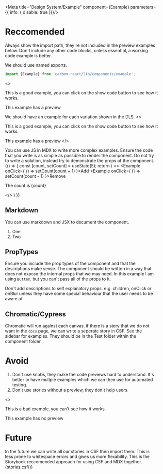 
<Meta title="Design System/Example" component={Example} parameters={{ info: { disable: true }}}/>

# Reccomended

Always show the import path, they're not included in the preview examples below.
Don't include any other code blocks, unless essential, a working code example is better.

We should use named exports.
```javascript
import {Example} from 'carbon-react/lib/components/example';
```

<Preview>
  <Story name="mdx with preview">
    <>
      <p>This is a good example, you can click on the show code button to see how it works.</p>
      <Example>This example has a preview</Example>
    </>
  </Story> 
</Preview>

We should have an example for each variation shown in the DLS.
<Preview>
  <Story name="mdx with super power">
    <>
      <p>This is a good example, you can click on the show code button to see how it works.</p>
      <Example enableSuperPower>This example has a preview</Example>
    </>
  </Story> 
</Preview>

You can use JS in MDX to write more complex examples. Ensure the code that you write is as simple as possible to render
the component. Do not try to write a solution, instead try to demonstrate the props of the component.
<Preview>
  <Story name="mdx with js">
   {() => {
      const [count, setCount] = useState(5);
      return (
        <>
          <Example onClick={ () => setCount(count + 1) }>Add</Example>
          <Example onClick={ () => setCount(count - 1) }>Remove</Example>
          <p>The count is {count} </p>
        </>
      )
    }}
  </Story> 
</Preview>


## Markdown
You can use markdown and JSX to document the component. 

1. One
1. Two

## PropTypes
Ensure you include the prop types of the component and that the descriptions make sense.
The component should be written in a way that does not expose the internal props that we may need.
In this example I am using `Button`, but you can't pass all of the props to it.

Don't add descriptions to self explanatory props. e.g. children, onClick or onBlur unless they have some special behaviour that the user
needs to be aware of.
<Props of={Example} />

## Chromatic/Cypress
Chromatic will run against each canvas, if there is a story that we do not want in the `docs` page, we can write a seperate story in CSF.
See the sidebar for examples. They should be in the Test folder within the component folder.


# Avoid

1. Don't use knobs, they make the code previews hard to understand. It's better to have multple examples which we can then
use for automated testing.
1. Don't use stories without a preview, they don't help users.

<Story name="mdx without preview">
  <>
      <p>This is a bad example, you can't see how it works.</p>
      <Example>This example has no preview</Example>
    </>
</Story> 


# Future
In the future we can write all our stories in CSF then import them. This is less prone to whitespace errors and gives
us more flexability. This is the Storybook reccomended approach for using CSF and MDX together.
<Story name="csf import">{stories.csf()}</Story>
